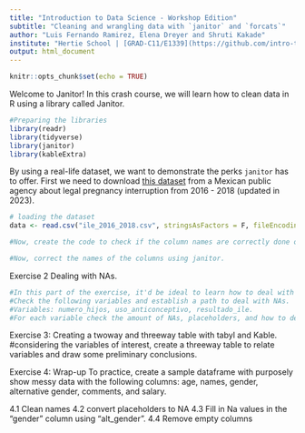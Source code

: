 ```yaml
---
title: "Introduction to Data Science - Workshop Edition"
subtitle: "Cleaning and wrangling data with `janitor` and `forcats`"
author: "Luis Fernando Ramirez, Elena Dreyer and Shruti Kakade"
institute: "Hertie School | [GRAD-C11/E1339](https://github.com/intro-to-data-science-23/workshop-presentations)" #"`r format(Sys.time(), '%d %B %Y')`"
output: html_document
---
```


```r
knitr::opts_chunk$set(echo = TRUE)
```

Welcome to Janitor! 
In this crash course, we will learn how to clean data in R using a library called Janitor. 

```r
#Preparing the libraries
library(readr)
library(tidyverse)
library(janitor)
library(kableExtra)
```
By using a real-life dataset, we want to demonstrate the perks `janitor` has to offer. First we need to download [this dataset](https://datos.cdmx.gob.mx/dataset/interrupcion-legal-del-embarazo/resource/755e9b54-401d-40a6-8787-c45a8f97937e) from a Mexican public agency about legal pregnancy interruption from 2016 - 2018 (updated in 2023).

```r
# loading the dataset
data <- read.csv("ile_2016_2018.csv", stringsAsFactors = F, fileEncoding = "UTF-8")

#Now, create the code to check if the column names are correctly done or not. 

#Now, correct the names of the columns using janitor. 

```

Exercise 2 Dealing with NAs.

```r
#In this part of the exercise, it'd be ideal to learn how to deal with NAs.
#Check the following variables and establish a path to deal with NAs. 
#Variables: numero_hijos, uso_anticonceptivo, resultado_ile. 
#For each variable check the amount of NAs, placeholders, and how to deal with them.    

```
Exercise 3: Creating a twoway and threeway table with tabyl and Kable. 
#considering the variables of interest, create a threeway table to relate variables and draw some preliminary conclusions. 

Exercise 4: Wrap-up
To practice, create a sample dataframe with purposely show messy data with the following columns: age, names, gender, alternative gender, comments, and salary. 

4.1 Clean names
4.2 convert placeholders to NA
4.3 Fill in Na values in the "gender" column using "alt_gender". 
4.4 Remove empty columns 





